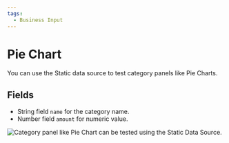 ```yaml
---
tags:
  - Business Input
---
```



# Pie Chart

You can use the Static data source to test category panels like Pie Charts.

## Fields

- String field `name` for the category name.
- Number field `amount` for numeric value.

<Image
  title="Category panel like Pie Chart can be tested using the Static Data Source."
  src="/img/plugins/business-input/dashboard.png"
/>
